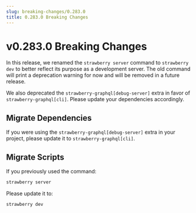 ```yaml
---
slug: breaking-changes/0.283.0
title: 0.283.0 Breaking Changes
---
```


# v0.283.0 Breaking Changes

In this release, we renamed the `strawberry server` command to `strawberry dev`
to better reflect its purpose as a development server. The old command will
print a deprecation warning for now and will be removed in a future release.

We also deprecated the `strawberry-graphql[debug-server]` extra in favor of
`strawberry-graphql[cli]`. Please update your dependencies accordingly.

## Migrate Dependencies

If you were using the `strawberry-graphql[debug-server]` extra in your project,
please update it to `strawberry-graphql[cli]`.

## Migrate Scripts

If you previously used the command:

```bash
strawberry server
```

Please update it to:

```bash
strawberry dev
```